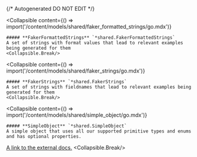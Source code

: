 {/* Autogenerated DO NOT EDIT  */}

<Collapsible
    content={() => import('/content/models/shared/faker_formatted_strings/go.mdx')}
>
    ##### **FakerFormattedStrings** `*shared.FakerFormattedStrings`
    A set of strings with format values that lead to relevant examples being generated for them
    <Collapsible.Break/>
</Collapsible>

<Collapsible
    content={() => import('/content/models/shared/faker_strings/go.mdx')}
>
    ##### **FakerStrings** `*shared.FakerStrings`
    A set of strings with fieldnames that lead to relevant examples being generated for them
    <Collapsible.Break/>
</Collapsible>

<Collapsible
    content={() => import('/content/models/shared/simple_object/go.mdx')}
>
    ##### **SimpleObject** `*shared.SimpleObject`
    A simple object that uses all our supported primitive types and enums and has optional properties.

[A link to the external docs.](https://docs.speakeasyapi.dev)
    <Collapsible.Break/>
</Collapsible>


